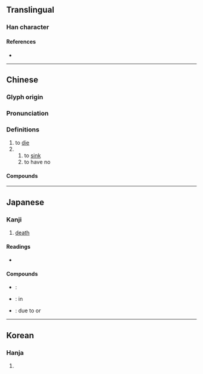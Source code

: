 {{also|殁}}
{{character info/new}}
==Translingual==

===Han character===
{{Han char|rn=78|rad=歹|as=04|sn=8|four=17247|canj=MNNE|ids=⿰歹⿱勹又}}

====References====
* {{Han ref|kx=0579.160|dkj=16385|dj=0971.180|hdz=21382.170|uh=6B7F|ud=27519|bh=AA5C|bd=43612}}

----

==Chinese==
{{zh-forms|s=殁}}

===Glyph origin===
{{Han etym}}

===Pronunciation===
{{zh-pron
|m=mò
|c=mut6
|h=pfs=mut
|mc=y
|oc=y
|cat=v
}}

===Definitions===
{{zh-hanzi}}

# to [[die]]
# {{zh-alt-form|沒|tr=-}}
## to [[sink]]
## to have no

====Compounds====
{{zh-der|亡歿|歿地|歿而不朽|歿而無朽|歿身|病歿|齎志而歿}}

----

==Japanese==

===Kanji===
{{ja-kanji|grade=|rs=歹04}}

# [[death]]

====Readings====
* {{ja-readings|on=[[ぼつ]] (botsu), [[もち]] (mochi)|kun=[[しぬ]] (shinu)}}

====Compounds====
* {{ja-r|死歿|しぼつ}}: {{l|en|death}}
* {{ja-r|戦歿|せんぼつ}}: {{l|en|death}} in {{l|en|battle}}
* {{ja-r|病歿|びょうぼつ}}: {{l|en|death}} due to {{l|en|illness}} or {{l|en|natural}} {{l|en|cause}}

----

==Korean==

===Hanja===
{{ko-hanja|hangeul=몰|eumhun=|rv=mol|mr=mol|y=mol}}

# {{defn|lang=ko|sort=歹04}}